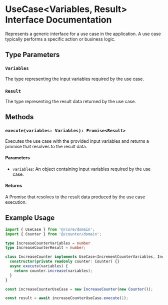 # UseCase\<Variables, Result\> Interface Documentation

Represents a generic interface for a use case in the application. A use case typically performs a specific action or business logic.

## Type Parameters

### `Variables`

The type representing the input variables required by the use case.

### `Result`

The type representing the result data returned by the use case.

## Methods

### `execute(variables: Variables): Promise<Result>`

Executes the use case with the provided input variables and returns a promise that resolves to the result data.

#### Parameters

- `variables`: An object containing input variables required by the use case.

#### Returns

A Promise that resolves to the result data produced by the use case execution.

## Example Usage

```typescript
import { UseCase } from '@/core/domain';
import { Counter } from '@/counter/domain';

type IncreaseCounterVariables = number
type IncreaseCounterResult = number;

class IncreaseCounter implements UseCase<IncrementCounterVariables, IncreaseCounterResult> {
  constructor(private readonly counter: Counter) {}
  async execute(variables) {
    return counter.increase(variables);
  }
}

const increaseCounterUseCase = new IncreaseCounter(new Counter());

const result = await increaseCounterUseCase.execute(1);
```